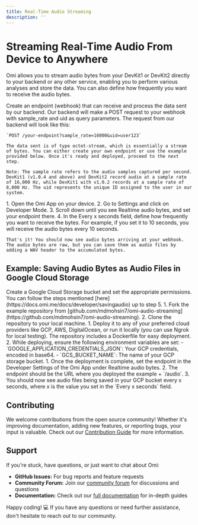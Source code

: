 ```yaml
---
title: Real-Time Audio Streaming
description: ''
---
```


# Streaming Real-Time Audio From Device to Anywhere

Omi allows you to stream audio bytes from your DevKit1 or DevKit2 directly to your backend or any other service, enabling you to perform various analyses and store the data. You can also define how frequently you want to receive the audio bytes.

<Steps>
  <Step title="Create an Endpoint">
    Create an endpoint (webhook) that can receive and process the data sent by our backend. Our backend will make a POST request to your webhook with sample_rate and uid as query parameters. The request from our backend will look like this:

    `POST /your-endpoint?sample_rate=16000&uid=user123`

    The data sent is of type octet-stream, which is essentially a stream of bytes. You can either create your own endpoint or use the example provided below. Once it's ready and deployed, proceed to the next step.

    Note: The sample rate refers to the audio samples captured per second. DevKit1 (v1.0.4 and above) and DevKit2 record audio at a sample rate of 16,000 Hz, while DevKit1 with v1.0.2 records at a sample rate of 8,000 Hz. The uid represents the unique ID assigned to the user in our system.
  </Step>

  <Step title="Add the Endpoint to Developer Settings">
    1. Open the Omi App on your device.
    2. Go to Settings and click on Developer Mode.
    3. Scroll down until you see Realtime audio bytes, and set your endpoint there.
    4. In the Every x seconds field, define how frequently you want to receive the bytes. For example, if you set it to 10 seconds, you will receive the audio bytes every 10 seconds.

    That's it! You should now see audio bytes arriving at your webhook. The audio bytes are raw, but you can save them as audio files by adding a WAV header to the accumulated bytes.
  </Step>
</Steps>

## Example: Saving Audio Bytes as Audio Files in Google Cloud Storage

<Steps>
  <Step title="Set Up Google Cloud Storage">
    Create a Google Cloud Storage bucket and set the appropriate permissions. You can follow the steps mentioned [here](https://docs.omi.me/docs/developer/savingaudio) up to step 5.
  </Step>

  <Step title="Get the Example Code">
    1. Fork the example repository from [github.com/mdmohsin7/omi-audio-streaming](https://github.com/mdmohsin7/omi-audio-streaming).
    2. Clone the repository to your local machine.
  </Step>

  <Step title="Deploy the Application">
    1. Deploy it to any of your preferred cloud providers like GCP, AWS, DigitalOcean, or run it locally (you can use Ngrok for local testing). The repository includes a Dockerfile for easy deployment.
    2. While deploying, ensure the following environment variables are set:
      - `GOOGLE_APPLICATION_CREDENTIALS_JSON`: Your GCP credentials, encoded in base64.
      - `GCS_BUCKET_NAME`: The name of your GCP storage bucket.
  </Step>

  <Step title="Configure the Endpoint">
    1. Once the deployment is complete, set the endpoint in the Developer Settings of the Omi App under Realtime audio bytes.
    2. The endpoint should be the URL where you deployed the example + `/audio`.
    3. You should now see audio files being saved in your GCP bucket every x seconds, where x is the value you set in the `Every x seconds` field.
  </Step>
</Steps>

## Contributing

We welcome contributions from the open source community! Whether it's improving documentation, adding new features, or reporting bugs, your input is valuable. Check out our [Contribution Guide](https://docs.omi.me/developer/Contribution/) for more information.

## Support

If you're stuck, have questions, or just want to chat about Omi:

- **GitHub Issues:** For bug reports and feature requests
- **Community Forum:** Join our [community forum](https://discord.gg/omi) for discussions and questions
- **Documentation:** Check out our [full documentation](https://docs.omi.me/) for in-depth guides

Happy coding! 💻 If you have any questions or need further assistance, don't hesitate to reach out to our community.
